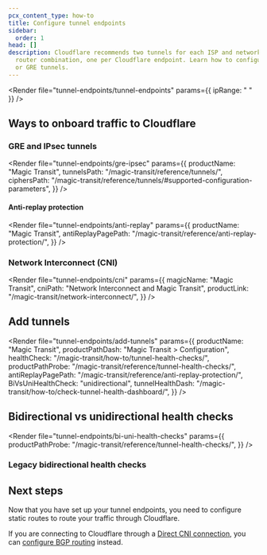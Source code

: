 ```yaml
---
pcx_content_type: how-to
title: Configure tunnel endpoints
sidebar:
  order: 1
head: []
description: Cloudflare recommends two tunnels for each ISP and network location
  router combination, one per Cloudflare endpoint. Learn how to configure IPsec
  or GRE tunnels.
---
```



<Render file="tunnel-endpoints/tunnel-endpoints" params={{ ipRange: " " }} />

## Ways to onboard traffic to Cloudflare

### GRE and IPsec tunnels

<Render
	file="tunnel-endpoints/gre-ipsec"
	params={{
		productName: "Magic Transit",
		tunnelsPath: "/magic-transit/reference/tunnels/",
		ciphersPath:
			"/magic-transit/reference/tunnels/#supported-configuration-parameters",
	}}
/>

#### Anti-replay protection

<Render
	file="tunnel-endpoints/anti-replay"
	params={{
		productName: "Magic Transit",
		antiReplayPagePath: "/magic-transit/reference/anti-replay-protection/",
	}}
/>

### Network Interconnect (CNI)

<Render
	file="tunnel-endpoints/cni"
	params={{
		magicName: "Magic Transit",
		cniPath: "Network Interconnect and Magic Transit",
		productLink: "/magic-transit/network-interconnect/",
	}}
/>

## Add tunnels

<Render
	file="tunnel-endpoints/add-tunnels"
	params={{
		productName: "Magic Transit",
		productPathDash: "Magic Transit > Configuration",
		healthCheck: "/magic-transit/how-to/tunnel-health-checks/",
		productPathProbe: "/magic-transit/reference/tunnel-health-checks/",
		antiReplayPagePath: "/magic-transit/reference/anti-replay-protection/",
		BiVsUniHealthCheck: "unidirectional",
		tunnelHealthDash: "/magic-transit/how-to/check-tunnel-health-dashboard/",
	}}
/>

## Bidirectional vs unidirectional health checks

<Render
	file="tunnel-endpoints/bi-uni-health-checks"
	params={{
		productPathProbe: "/magic-transit/reference/tunnel-health-checks/",
	}}
/>

<Render file="tunnel-endpoints/mt-egress" />

### Legacy bidirectional health checks

<Render file="legacy-hc-system" />

## Next steps

Now that you have set up your tunnel endpoints, you need to configure <GlossaryTooltip term="static route" link="/magic-transit/how-to/configure-static-routes/">static routes</GlossaryTooltip> to route your traffic through Cloudflare.

If you are connecting to Cloudflare through a [Direct CNI connection](/network-interconnect/express-cni/), you can [configure BGP routing](/magic-transit/how-to/bgp-peering/) instead.
